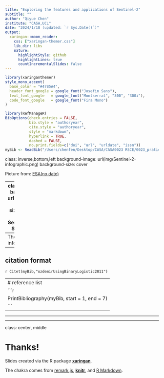 ```yaml
---
title: "Exploring the features and applications of Sentinel-2"
subtitle: ""
author: "Qiyue Chen"
institute: "CASA,UCL"
date: "2024/1/18 (updated: `r Sys.Date()`)"
output:
  xaringan::moon_reader:
    css: ["xaringan-themer.css"]
    lib_dir: libs
    nature:
      highlightStyle: github
      highlightLines: true
      countIncrementalSlides: false
---
```

```r
library(xaringanthemer)
style_mono_accent(
  base_color = "#47B5A4",
  header_font_google = google_font("Josefin Sans"),
  text_font_google   = google_font("Montserrat", "300", "300i"),
  code_font_google   = google_font("Fira Mono")
)

```

```r
library(RefManageR)
BibOptions(check.entries = FALSE,
           bib.style = "authoryear",
           cite.style = "authoryear",
           style = "markdown",
           hyperlink = TRUE,
           dashed = FALSE,
           no.print.fields=c("doi", "url", "urldate", "issn"))
myBib <- ReadBib("/Users/chenfen/Desktop/CASA/CASA0023 RSCE/0023_pratical_project/Week02/bib/test_QM.bib", check = FALSE)
```
class: inverse,bottom,left
background-image: url(img/Sentinel-2-infographic.png)
background-size: cover

Picture from: [ESA(no date)](https://sentinels.copernicus.eu/web/sentinel/missions/sentinel-2)

---
class: inverse,top, left
background-image: url(img/Figure02.png)
background-size:cover
### What distinguishes Sentinel-2 from other Sentinel satellites?
---
The technical information
---

## citation format
`r Citet(myBib,"ozdemirUsingBinaryLogistic2011")`

---
# reference list
```r
PrintBibliography(myBib, start = 1, end = 7)
```
---

---

---
class: center, middle

# Thanks!

Slides created via the R package [**xaringan**](https://github.com/yihui/xaringan).

The chakra comes from [remark.js](https://remarkjs.com), [**knitr**](https://yihui.org/knitr/), and [R Markdown](https://rmarkdown.rstudio.com).
